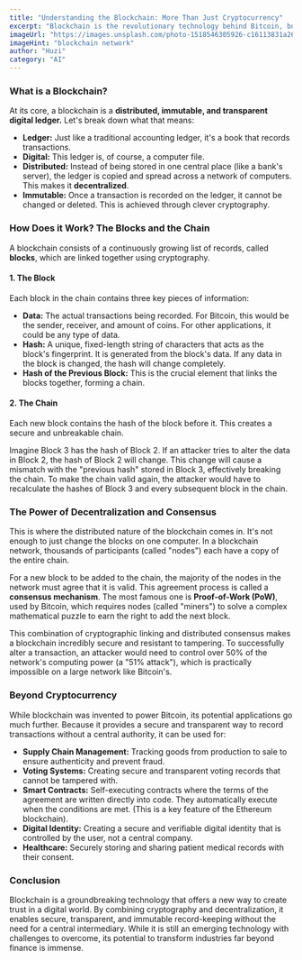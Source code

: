 ```yaml
---
title: "Understanding the Blockchain: More Than Just Cryptocurrency"
excerpt: "Blockchain is the revolutionary technology behind Bitcoin, but its potential goes far beyond digital currency. Learn the fundamentals of blockchain, including blocks, chains, and decentralization."
imageUrl: "https://images.unsplash.com/photo-1518546305926-c16113831a26?q=80&w=2070&auto=format&fit=crop"
imageHint: "blockchain network"
author: "Huzi"
category: "AI"
---
```


### What is a Blockchain?

At its core, a blockchain is a **distributed, immutable, and transparent digital ledger.** Let's break down what that means:

-   **Ledger:** Just like a traditional accounting ledger, it's a book that records transactions.
-   **Digital:** This ledger is, of course, a computer file.
-   **Distributed:** Instead of being stored in one central place (like a bank's server), the ledger is copied and spread across a network of computers. This makes it **decentralized**.
-   **Immutable:** Once a transaction is recorded on the ledger, it cannot be changed or deleted. This is achieved through clever cryptography.

### How Does it Work? The Blocks and the Chain

A blockchain consists of a continuously growing list of records, called **blocks**, which are linked together using cryptography.

#### 1. The Block

Each block in the chain contains three key pieces of information:
-   **Data:** The actual transactions being recorded. For Bitcoin, this would be the sender, receiver, and amount of coins. For other applications, it could be any type of data.
-   **Hash:** A unique, fixed-length string of characters that acts as the block's fingerprint. It is generated from the block's data. If any data in the block is changed, the hash will change completely.
-   **Hash of the Previous Block:** This is the crucial element that links the blocks together, forming a chain.

#### 2. The Chain

Each new block contains the hash of the block before it. This creates a secure and unbreakable chain.

Imagine Block 3 has the hash of Block 2. If an attacker tries to alter the data in Block 2, the hash of Block 2 will change. This change will cause a mismatch with the "previous hash" stored in Block 3, effectively breaking the chain. To make the chain valid again, the attacker would have to recalculate the hashes of Block 3 and every subsequent block in the chain.

### The Power of Decentralization and Consensus

This is where the distributed nature of the blockchain comes in. It's not enough to just change the blocks on one computer. In a blockchain network, thousands of participants (called "nodes") each have a copy of the entire chain.

For a new block to be added to the chain, the majority of the nodes in the network must agree that it is valid. This agreement process is called a **consensus mechanism**. The most famous one is **Proof-of-Work (PoW)**, used by Bitcoin, which requires nodes (called "miners") to solve a complex mathematical puzzle to earn the right to add the next block.

This combination of cryptographic linking and distributed consensus makes a blockchain incredibly secure and resistant to tampering. To successfully alter a transaction, an attacker would need to control over 50% of the network's computing power (a "51% attack"), which is practically impossible on a large network like Bitcoin's.

### Beyond Cryptocurrency

While blockchain was invented to power Bitcoin, its potential applications go much further. Because it provides a secure and transparent way to record transactions without a central authority, it can be used for:

-   **Supply Chain Management:** Tracking goods from production to sale to ensure authenticity and prevent fraud.
-   **Voting Systems:** Creating secure and transparent voting records that cannot be tampered with.
-   **Smart Contracts:** Self-executing contracts where the terms of the agreement are written directly into code. They automatically execute when the conditions are met. (This is a key feature of the Ethereum blockchain).
-   **Digital Identity:** Creating a secure and verifiable digital identity that is controlled by the user, not a central company.
-   **Healthcare:** Securely storing and sharing patient medical records with their consent.

### Conclusion

Blockchain is a groundbreaking technology that offers a new way to create trust in a digital world. By combining cryptography and decentralization, it enables secure, transparent, and immutable record-keeping without the need for a central intermediary. While it is still an emerging technology with challenges to overcome, its potential to transform industries far beyond finance is immense.
